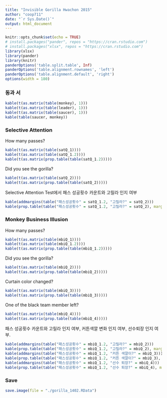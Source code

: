 ```yaml
---
title: "Invisible Gorilla Hwachon 2015"
author: "coop711"
date: "`r Sys.Date()`"
output: html_document
---
```


```r
knitr::opts_chunk$set(echo = TRUE)
# install.packages("pander", repos = "https://cran.rstudio.com")
# install.packages("xlsx", repos = "https://cran.rstudio.com")
library(xlsx)
library(pander)
library(knitr)
panderOptions('table.split.table', Inf)
panderOptions('table.alignment.rownames', 'left')
panderOptions('table.alignment.default', 'right')
options(width = 180)
```

<!--
Data Read-in
------------

```r
gorilla <- read.table("../data/gorilla_HC.txt", header = TRUE, sep = "")
names(gorilla) <- c("ID", "Q_1", "Q_2", "Q_3", "satQ_1", "satQ_2", "mbiQ_1", "mbiQ_2", "mbiQ_3", "mbiQ_4", "doorQ_1", "chocolate", "gender")
# load("gorilla.rda")
str(gorilla)
```r
gorilla$monkey <-factor(gorilla$Q_1, levels = c("가", "나", "다"), labels = c("원숭이-바나나", "원숭이-팬더", "팬더-바나나"))
gorilla$leader<-factor(gorilla$Q_2, levels = c("가", "나"), labels = c("여전히 행복하다", "행복하지 않다"))
gorilla$saucer<-factor(gorilla$Q_3, levels = c("가", "나", "다"), labels = c("맨 위", "중간", "맨 아래"))
gorilla$satQ_2 <- factor(gorilla$satQ_2, labels = c("Yes", "No"))
gorilla$mbiQ_2 <- factor(gorilla$mbiQ_2, labels = c("Yes", "No"))
gorilla$mbiQ_3 <- factor(gorilla$mbiQ_3, labels = c("Yes", "No"))
gorilla$mbiQ_4 <- factor(gorilla$mbiQ_4, labels = c("Yes", "No"))
gorilla$satQ_1.2 <- factor(ifelse(gorilla$satQ_1 == 15, "15", "not 15"))
gorilla$mbiQ_1.2 <- factor(ifelse(gorilla$mbiQ_1 == 16, "16", "not 16"))


```

계산 편의를 위하여 `gorilla`를 검색 목록에 등록하고 소숫점 이하 자릿수 조정.

```r
attach(gorilla)
options(digits=2)
```
-->

### 동과 서

```r
kable(t(as.matrix(table(monkey), 1)))
kable(t(as.matrix(table(leader), 1)))
kable(t(as.matrix(table(saucer), 1)))
kable(table(saucer, monkey))
```



### Selective Attention

How many passes? 

```r
kable(t(as.matrix(table(satQ_1))))
kable(t(as.matrix(table(satQ_1.2))))
kable(t(as.matrix(prop.table(table(satQ_1.2)))))
```

Did you see the gorilla?

```r
kable(t(as.matrix(table(satQ_2))))
kable(t(as.matrix(prop.table(table(satQ_2)))))
```

Selective Attention Test에서 패스 성공횟수 카운트와 고릴라 인지 여부

```r
kable(addmargins(table("패스성공횟수" = satQ_1.2, "고릴라?" = satQ_2)))
kable(prop.table(table("패스성공횟수" = satQ_1.2, "고릴라?" = satQ_2), margin = 1))
```

### Monkey Business Illusion

How many passes?

```r
kable(t(as.matrix(table(mbiQ_1))))
kable(t(as.matrix(table(mbiQ_1.2))))
kable(t(as.matrix(prop.table(table(mbiQ_1.2)))))
```

Did you see the gorilla?

```r
kable(t(as.matrix(table(mbiQ_2))))
kable(t(as.matrix(prop.table(table(mbiQ_2)))))
```

Curtain color changed?

```r
kable(t(as.matrix(table(mbiQ_3))))
kable(t(as.matrix(prop.table(table(mbiQ_3)))))
```

One of the black team member left?

```r
kable(t(as.matrix(table(mbiQ_4))))
kable(t(as.matrix(prop.table(table(mbiQ_4)))))
```

패스 성공횟수 카운트와 고릴라 인지 여부, 커튼색깔 변화 인지 여부, 선수퇴장 인지 여부.

```r
kable(addmargins(table("패스성공횟수" = mbiQ_1.2, "고릴라?" = mbiQ_2)))
kable(prop.table(table("패스성공횟수" = mbiQ_1.2, "고릴라?" = mbiQ_2), margin = 1))
kable(addmargins(table("패스성공횟수" = mbiQ_1.2, "커튼 색깔이?" = mbiQ_3)))
kable(prop.table(table("패스성공횟수" = mbiQ_1.2, "커튼 색깔이?" = mbiQ_3), margin = 1))
kable(addmargins(table("패스성공횟수" = mbiQ_1.2, "선수 퇴장?" = mbiQ_4)))
kable(prop.table(table("패스성공횟수" = mbiQ_1.2, "선수 퇴장?" = mbiQ_4), margin = 1))
```

### Save

```r
save.image(file = "./gorilla_1402.RData")
```
